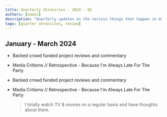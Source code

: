 ```yaml
---
title: Quarterly Chronicles - 2024 - Q1
authors: [imani]
description: "Quarterly updates on the various things that happen in my life. Project updates and predictions for the future based on the current timeline."
tags: [quarter chronicles, review]
---
```


## January - March 2024

- Backed crowd funded project reviews and commentary
- Media Critisms // Retrospective - Because I'm Always Late For The Party

- Backed crowd funded project reviews and commentary
- Media Critisms // Retrospective - Because I'm Always Late For The Party
  > I totally watch TV & movies on a regular basis and have thoughts about them.

